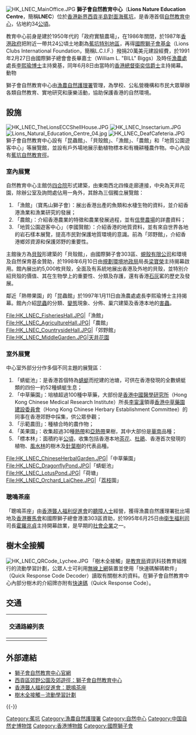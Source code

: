 [[File:HK_LNEC_MainOffice.JPG|thumb]]
'''獅子會自然教育中心'''（'''Lions Nature Education Centre'''，簡稱'''LNEC'''）位於[[香港|香港]][[新界|新界]][[西貢半島|西貢半島]][[對面海|對面海]][[蕉坑|蕉坑]]，是香港首個[[自然教育中心|自然教育中心]]，佔地約34[[公頃|公頃]]。

教育中心前身是建於1950年代的「政府實驗農場」，在1986年關閉，於1987年[[香港政府|香港政府]]把附近一帶共24公頃土地劃為[[蕉坑特別地區|蕉坑特別地區]]，再得[[國際獅子會|國際獅子會]][[基金|基金]]（Lions Clubs International Foundation，簡稱L.C.I.F.）撥捐20萬美元建設經費，於1991年2月27日由國際獅子總會會長畢嘉士（William L. "BILL" Biggs）及時任[[漁農處|漁農處]]處長[[李熙瑜|李熙瑜]][[博士|博士]]主持奠基，同年6月8日由當時的[[香港總督|香港總督]][[衛奕信|衛奕信]][[爵士|爵士]]主持揭幕。動物

獅子會自然教育中心由[[漁農自然護理署|漁農自然護理署]]管理，為學校、公私營機構和市民大眾舉辦各類自然教育、實地研究和康樂活動，協助保護香港的自然環境。

==設施==
[[File:HK_LNEC_TheLionsECCShellHouse.JPG|thumb]]
[[File:HK_LNEC_Insectarium.JPG|thumb]]
[[File:Lions_Natural_Education_Centre_04.jpg|thumb]]
[[File:HK_LNEC_DeafCafeteria.JPG|thumb]]
獅子會自然教育中心設有「昆蟲館」、「貝殼館」、「漁館」、「農館」和「地質公園遊客中心」等展覽館，並設有戶外場地展示動植物標本和有機耕種農作物。中心內設有[[蕉坑自然教育徑|蕉坑自然教育徑]]。

===室內展覽===
自然教育中心主館仿[[四合院|四合院]]形式建築，由東南西北四條走廊連接，中央為天井花園，除辦公室及詢問處佔用一角外，其餘為三個獨立展覽館：
# 「漁館」（寶馬山獅子會）：展出香港出產的魚類和水棲生物的資料，並介紹香港漁業和漁業研究的發展；
# 「農館」：介紹香港農業的特徵和農業發展過程，並有[[信譽農場|信譽農場]]的詳盡資料；
# 「地質公園遊客中心」（李國賢館）：介紹香港的地質資料，並有來自世界各地的岩石樣本展覽，提高市民對保護地質環境的意識。前為「郊野館」，介紹香港鄉郊資源和保護郊野的重要性。

主館後方為[[貝殼|貝殼]]形建築的「貝殼館」，由國際獅子會303區、[[壳牌公司|蜆殼有限公司]]和環境及自然保育基金贊助，於1998年6月10日由[[房屋及規劃地政局|規劃環境地政局]]局長[[梁寶榮|梁寶榮]]主持揭幕啟用。館內展出約5,000枚貝殼，全面及有系統地展出香港及外地的貝殼，並特別介紹貝殼的價值、其在生物學上的重要性、分類及存護，還有香港[[石灰|石灰]]窰的歷史及發展。

鄰近「熱帶果園」的「昆蟲館」於1997年1月11日由漁農處處長李熙瑜博士主持揭幕。館內介紹[[昆蟲|昆蟲]]的分類、[[变态_(生物)|變態]]現象、分佈、巢穴建築及香港本地的[[害蟲|害蟲]]。

<gallery>
File:HK_LNEC_FisheriesHall.JPG|「漁館」
File:HK_LNEC_AgricultureHall.JPG|「農館」
File:HK_LNEC_CountrysideHall.JPG|「郊野館」
File:HK_LNEC_MiddleGarden.JPG|天井花園
</gallery>

===室外展覽===
中心室外部分分作多個不同主題的展覽區：
#「蜻蜓池」：是香港首個特為[[蜻蜓|蜻蜓]]而挖建的池塘，可供在香港發現的全數蜻蜓類的四份一約52種蜻蜓生息；
#「中草藥園」：培植超過100種中草藥，大部份是[[香港中國醫學研究所|香港中國醫學研究所]]（Hong Kong Chinese Medical Research Institute）所長[[李甯漢|李甯漢]]領導[[香港中草藥園建設委員會|香港中草藥園建設委員會]]（Hong Kong Chinese Herbary Establishment Committee）的同事在香港郊野中採集，供公眾參觀；
#「示範農田」：種植合時的農作物；
#「美果園」：收集超過30種[[熱帶|熱帶]]和[[亞熱帶|亞熱帶]]果樹，其中大部份是[[華南|華南]]品種；
#「標本林」：面積約半[[公頃|公頃]]，收集包括香港本地[[茶花|茶花]]、[[杜鵑花|杜鵑]]、香港首次發現的植物、[[風水林|風水林]]的樹木及[[針葉樹|針葉樹]]的代表品種。

<gallery>
File:HK_LNEC_ChineseHerbalGarden.JPG|「中草藥園」
File:HK_LNEC_DragonflyPond.JPG|「蜻蜓池」 
File:HK_LNEC_LotusPond.JPG|「荷塘」
File:HK_LNEC_Orchard_LaiChee.JPG|「[[荔枝|荔枝]]園」
</gallery>

===聰鳴茶座===
「聰鳴茶座」由[[香港聾人福利促進會|香港聾人福利促進會]]的[[聾|聽障人士]]經營，獲得漁農自然護理署批出場地及[[香港賽馬會|香港賽馬會]]和國際獅子總會港澳303區資助，於1995年6月25日由[[衛生福利司|衛生福利司]]司長[[霍羅兆貞|霍羅兆貞]]主持開幕啟業，是早期的[[社會企業|社會企業]]之一。

==樹木全接觸==
[[File:HK_LNEC_QRCode_Lychee.JPG|thumb]]
「樹木全接觸」是[[教育局_(香港)|教育局]]資訊科技教育組推行的流動學習計劃，公眾人士可利用[[無線上網|無線上網]]裝置並使用「快速碼解碼軟件」（Quick Response Code Decoder）讀取有關樹木的資料。在獅子會自然教育中心內部分樹木的介紹牌亦附有[[QR碼|快速碼]]（Quick Response Code）。

==交通==
{| class="mw-collapsible mw-collapsed wikitable" style="background:white; margin: 0 auto; width: auto;"
! 交通路線列表
|-
|
{{九龍新界巴士簡單列表|92|96R|292P|792M}}
{{新界專線小巴簡單列表|1|1A|2|4|4A|12|101M}}
|}

== 外部連結 ==
* [http://www.afcd.gov.hk/tc_chi/country/cou_lea/cou_lea_ven/lions.html 獅子會自然教育中心官網] {{Wayback|url=http://www.afcd.gov.hk/tc_chi/country/cou_lea/cou_lea_ven/lions.html |date=20201019104410 }}
* [http://www.hknature.net/travel/saikung/lion.html 西貢區郊野公園及郊遊徑：獅子會自然教育中心] {{Wayback|url=http://www.hknature.net/travel/saikung/lion.html |date=20121116051830 }}
* [https://web.archive.org/web/20080626160855/http://www.deaf.org.hk/cafe.php#service 香港聾人福利促進會：聰鳴茶座]
* [http://gs.edb.hkedcity.net/tree/info/ 樹木全接觸－流動學習計劃] {{Wayback|url=http://gs.edb.hkedcity.net/tree/info/ |date=20160411172313 }}

{{-}}
{{香港博物館}}

[[Category:蕉坑|Category:蕉坑]]
[[Category:漁農自然護理署|Category:漁農自然護理署]]
[[Category:自然中心|Category:自然中心]]
[[Category:中国自然史博物馆|Category:中国自然史博物馆]]
[[Category:香港博物館|Category:香港博物館]]
[[Category:國際獅子會|Category:國際獅子會]]